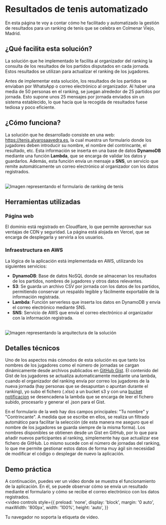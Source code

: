 # Resultados de tenis automatizado

En esta página te voy a contar cómo he facilitado y automatizado la gestión de resultados para un ranking de tenis que se celebra en Colmenar Viejo, Madrid.

## ¿Qué facilita esta solución?

La solución que he implementado le facilita al organizador del ranking la consulta de los resultados de los partidos disputados en cada jornada. Estos resultados se utilizan para actualizar el ranking de los jugadores.

Antes de implementar esta solución, los resultados de los partidos se enviaban por WhatsApp o correo electrónico al organizador. Al haber una media de 50 personas en el ranking, se juegan alrededor de 25 partidos por jornada. Esto supone unos 25 mensajes por jornada enviados sin un sistema establecido, lo que hacía que la recogida de resultados fuese tediosa y poco eficiente.

## ¿Cómo funciona?

La solución que he desarrollado consiste en una web: https://tenis.alvarosaavedra.es, la cual muestra un formulario donde los jugadores deben introducir su nombre, el nombre del contrincante, el resultado, etc.
Esta información se inserta en una base de datos **DynamoDB** mediante una función **Lambda**, que se encarga de validar los datos y guardarlos. Además, esta función envía un mensaje a **SNS**, un servicio que remite automáticamente un correo electrónico al organizador con los datos registrados.

<br/>
<img
  src="https://cdn.alvarosaavedra.es/FormularioRankingTenis.webp"
  alt="Imagen representando el formulario de ranking de tenis"
  style={{
    display: 'block',
    margin: '0 auto',
    maxWidth: '400px',
    width: '100%',
    height: 'auto',
  }}
/>

## Herramientas utilizadas

### Página web

El dominio está registrado en Cloudflare, lo que permite aprovechar sus ventajas de CDN y seguridad. La página está alojada en Vercel, que se encarga de desplegarla y servirla a los usuarios.

### Infraestructura en AWS

La lógica de la aplicación está implementada en AWS, utilizando los siguientes servicios:

- **DynamoDB**: Base de datos NoSQL donde se almacenan los resultados de los partidos, nombres de jugadores y otros datos relevantes.
- **S3**: Se guarda un archivo CSV por jornada con los datos de los partidos, permitiendo conservar un respaldo legible y fácilmente exportable de la información registrada.
- **Lambda**: Función serverless que inserta los datos en DynamoDB y envía el correo electrónico mediante SNS.
- **SNS**: Servicio de AWS que envía el correo electrónico al organizador con la información registrada.

<br/>
<img src="https://cdn.alvarosaavedra.es/ArquitecturaRankingTenis.webp" alt="Imagen representando la arquitectura de la solución" />

## Detalles técnicos

Uno de los aspectos más cómodos de esta solución es que tanto los nombres de los jugadores como el número de jornadas se cargan dinámicamente desde archivos publicados en [GitHub Gist](https://docs.github.com/es/get-started/writing-on-github/editing-and-sharing-content-with-gists/creating-gists). El contenido del Gist de los jugadores se actualiza automaticamente mediante una lambda, cuando el organizador del ranking envía por correo los jugadores de  la nueva jornada (hay personas que se desapuntan o apuntan durante el ranking), yo subo el fichero (.xlsx) a un bucket s3 y con una [bucket notificacion](https://docs.aws.amazon.com/AmazonS3/latest/userguide/EventNotifications.html) se desencadena la lambda que se encarga de leer el fichero subido, procesarlo y generar el .json para el Gist.

En el formulario de la web hay dos campos principales: "Tu nombre" y "Contrincante". A medida que se escribe en ellos, se realiza un filtrado automático para facilitar la selección (de esta manera me aseguro que el nombre de los jugadores se guarda siempre de la misma forma). Los nombres disponibles se obtienen desde un Gist en GitHub, por lo que para añadir nuevos participantes al ranking, simplemente hay que actualizar ese fichero de GitHub. Lo mismo sucede con el número de jornadas del ranking, lo que me permite gestionar estos datos de forma muy ágil sin necesidad de modificar el código o desplegar de nuevo la aplicación.

## Demo práctica

A continuación, puedes ver un vídeo donde se muestra el funcionamiento de la aplicación. En él, se puede observar cómo se envía un resultado mediante el formulario y cómo se recibe el correo electrónico con los datos registrados.
<br/>
<video
  controls
  style={{
    preload: 'none',
    display: 'block',
    margin: '0 auto',
    maxWidth: '800px',
    width: '100%',
    height: 'auto',
  }}
>
  <source src="https://cdn.alvarosaavedra.es/DemoRankingTenis.mp4" type="video/mp4" />
  Tu navegador no soporta la etiqueta de video.
</video>
